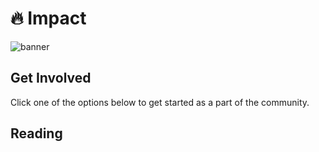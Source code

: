 
# 🔥 Impact

![banner](img/How_Koii_Benefits_You.svg)

<Description
  text="We've redesigned the web from the group up to reward contributions fairly.
  Whether you're a creator, developer, a fan, or just want to connect with
  family and friends, Koii pays you."
/>

## Get Involved

Click one of the options below to get started as a part of the community.&#x20;

<Cards>
  <Card
    title="<p><strong>Mine Attention</strong></p>"
    description=" <p>Get paid when your content gets attention, whether it's a website, blog, vlog, podcast, a meme, or a post on social media.</p>"
    link="impact"
    linkText="Start Mining Attention"
    svgName="impact"
    cardPerRow="3"
  />
  <Card
    title="<p><strong>Join the Compute Sharing Economy</strong></p>"
    description="<p>If you've got hardware, we've got tasks. When you run a Koii Node, your personal devices can earn you passive income.</p>"
    link="social-tech"
    linkText="Run a Node"
    svgName="node"
    cardPerRow="3"
  />
  <Card
    title="<p><strong>Apply for Ecosystem Support</strong></p>"
    description=" <p>Make your dream a reality. Get in touch with the Koii team, and we'll help you start turning your passion project into a business. We can also get you grant in KOII tokens to help you use the community compute network.</p>"
    link="tools"
    linkText="Apply for a Grant"
    svgName="grant"
    cardPerRow="3"
  />
</Cards>

## Reading

<Cards>
  <Card
    title="<p><strong>Tokenomics</strong></p>"
    description=" <p>How does the KOII token work, why is it necessary, and how you can get your hands on some of them.</p>"
    link="impact"
    linkText="Learn how the KOII token is distributed"
    svgName="tokenomics"
    cardPerRow="3"
  />
  <Card
    title="<p><strong>List of Grant Topics</strong></p>"
    description="<p>Check this blog post for a list of project ideas we'd love to see in the network.</p>"
    link="social-tech"
    linkText="Read about our vision for the new web"
    svgName="grant"
    cardPerRow="3"
  />
  <Card
    title="<p><strong>Deploy Apps that Pay Their Users</strong></p>"
    description=" <p>Koii makes it easy to build apps that empower their communities.</p>"
    link="tools"
    linkText="Click here to see the dev tools"
    svgName="tasks"
    cardPerRow="3"
  />
</Cards>

